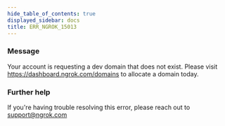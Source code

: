 ```yaml
---
hide_table_of_contents: true
displayed_sidebar: docs
title: ERR_NGROK_15013
---
```




### Message

Your account is requesting a dev domain that does not exist. Please visit https://dashboard.ngrok.com/domains to allocate a domain today.

<ErrorDetails error="err_ngrok_15013" />

### Further help

If you're having trouble resolving this error, please reach out to [support@ngrok.com](mailto:support@ngrok.com?subject=Help%20with%20ERR_NGROK_15013)
